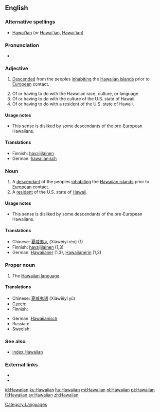 ==English==

===Alternative spellings===
* [[Hawaiʻian]] (''or'' [[Hawai'ian]], [[Hawai`ian]])

===Pronunciation===
* {{SAMPA|[h@"waI@n]}}

===Adjective===
{{en-adj|-}}

# {{of a person}} [[descend|Descended]] from the peoples [[inhabiting]] the [[Hawaiian islands]] prior to [[European]] contact.
# Of or having to do with the Hawaiian race, culture, or language.
# Of or having to do with the culture of the U.S. state of Hawaii.
# Of or having to do with a resident of the U.S. state of Hawaii.

====Usage notes====
* {{sense|of a resident of Hawaii}} This sense is disliked by some descendants of the pre-European Hawaiians.

====Translations====
{{checktrans-top}}
* Finnish: [[havaijilainen]]
* German: [[hawaiianisch]]
{{checktrans-bottom}}

===Noun===
{{en-noun}}

# A [[descendant]] of the peoples [[inhabiting]] the [[Hawaiian islands]] prior to [[European]] contact.
# A [[resident]] of the U.S. state of [[Hawaii]].

====Usage notes====
* {{sense|a resident of Hawaii}} This sense is disliked by some descendants of the pre-European Hawaiians.

====Translations====
{{checktrans-top}}
* Chinese: [[夏威夷人]] (Xiàwēiyí rén) (1)
* Finnish: [[havaijilainen]] (1,3)
* German: [[Hawaiianer]] {{m}} (1,3), [[Hawaiianerin]] {{f}} (1,3)
{{checktrans-bottom}}

===Proper noun===
{{en-proper noun}}

# The [[Hawaiian language]].

====Translations====
{{trans-top|Hawaiian language}}
* Chinese: [[夏威夷语]] (Xiàwēiyí yǔ)
* Czech: {{t-|cs|havajština|f}}
* Finnish: {{t+|fi|havaiji}}
{{trans-mid}}
* German: [[Hawaiianisch]] {{n}}
* Russian: {{t|ru|гавайский|tr=gavájskij|sc=Cyrl}}
* Swedish: {{t-|sv|hawaiiska}}
{{trans-bottom}}

===See also===
* [[Index:Hawaiian]]

===External links===
* {{pedialite}}
* {{ethnologue|code=haw}}

[[Category:Languages]]

[[id:Hawaiian]]
[[ku:Hawaiian]]
[[hu:Hawaiian]]
[[mi:Hawaiian]]
[[nl:Hawaiian]]
[[pt:Hawaiian]]
[[fi:Hawaiian]]
[[sv:Hawaiian]]
[[zh:Hawaiian]]